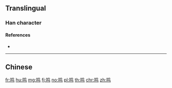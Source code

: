 {{character info/new}}
{{also|呜|鳴}}
==Translingual==

===Han character===
{{Han char|rn=196|rad=鸟|as=03|sn=8|four=|canj=RPYM|ids=⿰口鸟}}

====References====
* {{Han ref|kx=1505.141|hdz=74616.010|uh=9E23|ud=40483}}

----

==Chinese==
{{zh-see|鳴}}

[[fr:鸣]]
[[hu:鸣]]
[[mg:鸣]]
[[fj:鸣]]
[[no:鸣]]
[[pl:鸣]]
[[th:鸣]]
[[chr:鸣]]
[[zh:鸣]]